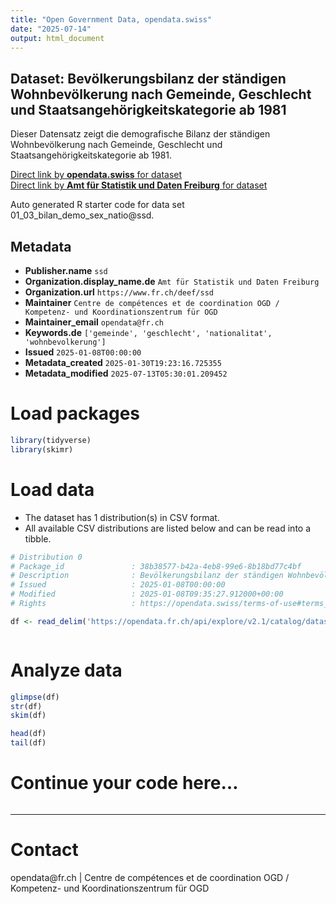 ```yaml
---
title: "Open Government Data, opendata.swiss"
date: "2025-07-14"
output: html_document
---
```


## Dataset: Bevölkerungsbilanz der ständigen Wohnbevölkerung nach Gemeinde, Geschlecht und Staatsangehörigkeitskategorie ab 1981

Dieser Datensatz zeigt die demografische Bilanz der ständigen Wohnbevölkerung nach Gemeinde, Geschlecht und Staatsangehörigkeitskategorie ab 1981.

[Direct link by **opendata.swiss** for dataset](https://opendata.swiss/de/dataset/bevolkerungsbilanz-der-standigen-wohnbevolkerung-nach-gemeinde-geschlecht-und-staatsangeho-1981)<br>
[Direct link by **Amt für Statistik und Daten Freiburg** for dataset](https://opendata.fr.ch/explore/dataset/01_03_bilan_demo_sex_natio/)

Auto generated R starter code for data set 01_03_bilan_demo_sex_natio@ssd.

## Metadata

- **Publisher.name** `ssd`
- **Organization.display_name.de** `Amt für Statistik und Daten Freiburg`
- **Organization.url** `https://www.fr.ch/deef/ssd`
- **Maintainer** `Centre de compétences et de coordination OGD / Kompetenz- und Koordinationszentrum für OGD`
- **Maintainer_email** `opendata@fr.ch`
- **Keywords.de** `['gemeinde', 'geschlecht', 'nationalitat', 'wohnbevolkerung']`
- **Issued** `2025-01-08T00:00:00`
- **Metadata_created** `2025-01-30T19:23:16.725355`
- **Metadata_modified** `2025-07-13T05:30:01.209452`


# Load packages

```r

library(tidyverse)
library(skimr)

```

# Load data

-   The dataset has 1 distribution(s) in CSV format.
-   All available CSV distributions are listed below and can be read into a tibble.

```r

# Distribution 0
# Package_id               : 38b38577-b42a-4eb8-99e6-8b18bd77c4bf
# Description              : Bevölkerungsbilanz der ständigen Wohnbevölkerung nach Gemeinde, Geschlecht und Staatsangehörigkeitskategorie ab 1981 (csv)
# Issued                   : 2025-01-08T00:00:00
# Modified                 : 2025-01-08T09:35:27.912000+00:00
# Rights                   : https://opendata.swiss/terms-of-use#terms_by

df <- read_delim('https://opendata.fr.ch/api/explore/v2.1/catalog/datasets/01_03_bilan_demo_sex_natio/exports/csv?use_labels=true')



```

# Analyze data

```r

glimpse(df)
str(df)
skim(df)

head(df)
tail(df)

```

# Continue your code here...

```r

```

------------------------------------------------------------------------

# Contact

opendata@fr.ch | Centre de compétences et de coordination OGD / Kompetenz- und Koordinationszentrum für OGD
